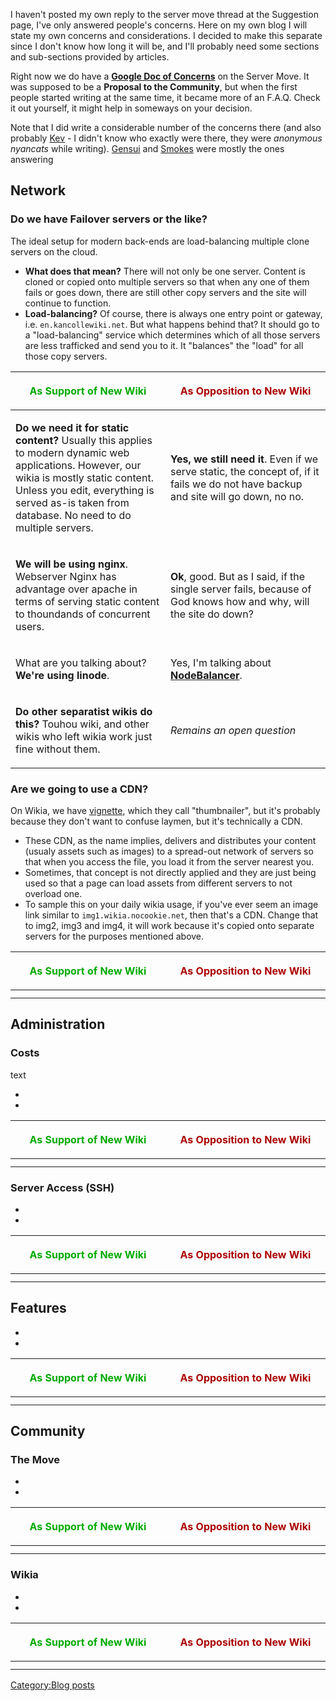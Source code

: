 {{Ambox
|type = construction
|message = Please do not read first. I am not done writing this. I'm just afraid any wrong click will discard all this typing I did.
|users = [[User:Dragonjet|dragonjet]]
}}

I haven't posted my own reply to the server move thread at the Suggestion page, I've only answered people's concerns. Here on my own blog I will state my own concerns and considerations. I decided to make this separate since I don't know how long it will be, and I'll probably need some sections and sub-sections provided by articles.

Right now we do have a [https://docs.google.com/document/d/1clGeOI_EP1CHy3avA0GpO6wBNiHP74bBLrr8oaT7990 '''Google Doc of Concerns'''] on the Server Move. It was supposed to be a '''Proposal to the Community''', but when the first people started writing at the same time, it became more of an F.A.Q. Check it out yourself, it might help in someways on your decision.

Note that I did write a considerable number of the concerns there (and also probably [[User:Kevadu|Kev]] - I didn't know who exactly were there, they were ''anonymous nyancats'' while writing). [[User:Gensui_Hime|Gensui]] and [[User:SmokeyTheButt|Smokes]] were mostly the ones answering

==Network==
===Do we have Failover servers or the like?===
The ideal setup for modern back-ends are load-balancing multiple clone servers on the cloud.
* '''What does that mean?''' There will not only be one server. Content is cloned or copied onto multiple servers so that when any one of them fails or goes down, there are still other copy servers and the site will continue to function.
* '''Load-balancing?''' Of course, there is always one entry point or gateway, i.e. <code style="color:#369">en.kancollewiki.net</code>. But what happens behind that? It should go to a "load-balancing" service which determines which of all those servers are less trafficked and send you to it. It "balances" the "load" for all those copy servers.

{| class="wikitable" style="width:660px; margin:0px auto;"
|-
! style="width:330px; color:#0a0;" |As Support of New Wiki
! style="width:330px; color:#a00;" |As Opposition to New Wiki
|-
| valign="top" |'''Do we need it for static content?''' Usually this applies to modern dynamic web applications. However, our wikia is mostly static content. Unless you edit, everything is served as-is taken from database. No need to do multiple servers.
| valign="top" |'''Yes, we still need it'''. Even if we serve static, the concept of, if it fails we do not have backup and site will go down, no no.
|-
| valign="top" |'''We will be using nginx'''. Webserver Nginx has advantage over apache in terms of serving static content to thoundands of concurrent users.
| valign="top" |'''Ok''', good. But as I said, if the single server fails, because of God knows how and why, will the site do down?
|-
| valign="top" |What are you talking about? '''We're using linode'''.
| valign="top" |Yes, I'm talking about '''[https://www.linode.com/nodebalancers/ NodeBalancer]'''.
|-
| valign="top" |'''Do other separatist wikis do this?''' Touhou wiki, and other wikis who left wikia work just fine without them.
| valign="top" |''Remains an open question''
|}


===Are we going to use a CDN?===
On Wikia, we have [[w:c:c:User_blog:Nmonterroso/Introducing_Vignette,_Wikia%27s_New_Thumbnailer|vignette]], which they call "thumbnailer", but it's probably because they don't want to confuse laymen, but it's technically a CDN. 
* These CDN, as the name implies, delivers and distributes your content (usualy assets such as images) to a spread-out network of servers so that when you access the file, you load it from the server nearest you.
* Sometimes, that concept is not directly applied and they are just being used so that a page can load assets from different servers to not overload one.
* To sample this on your daily wikia usage, if you've ever seem an image link similar to <code style="color:#369">img1.wikia.nocookie.net</code>, then that's a CDN. Change that to img2, img3 and img4, it will work because it's copied onto separate servers for the purposes mentioned above.
{| class="wikitable" style="width:660px; margin:0px auto;"
|-
! style="width:330px; color:#0a0;" |As Support of New Wiki
! style="width:330px; color:#a00;" |As Opposition to New Wiki
|-
| valign="top" |
| valign="top" |
|-
| valign="top" |
| valign="top" |
|}


==Administration==
===Costs===
text
*
*
{| class="wikitable" style="width:660px; margin:0px auto;"
|-
! style="width:330px; color:#0a0;" |As Support of New Wiki
! style="width:330px; color:#a00;" |As Opposition to New Wiki
|-
| valign="top" |
| valign="top" |
|-
| valign="top" |
| valign="top" |
|}


===Server Access (SSH)===
*
*
{| class="wikitable" style="width:660px; margin:0px auto;"
|-
! style="width:330px; color:#0a0;" |As Support of New Wiki
! style="width:330px; color:#a00;" |As Opposition to New Wiki
|-
| valign="top" |
| valign="top" |
|-
| valign="top" |
| valign="top" |
|}


==Features==
*
*
{| class="wikitable" style="width:660px; margin:0px auto;"
|-
! style="width:330px; color:#0a0;" |As Support of New Wiki
! style="width:330px; color:#a00;" |As Opposition to New Wiki
|-
| valign="top" |
| valign="top" |
|-
| valign="top" |
| valign="top" |
|}


==Community==
===The Move===
*
*
{| class="wikitable" style="width:660px; margin:0px auto;"
|-
! style="width:330px; color:#0a0;" |As Support of New Wiki
! style="width:330px; color:#a00;" |As Opposition to New Wiki
|-
| valign="top" |
| valign="top" |
|-
| valign="top" |
| valign="top" |
|}


===Wikia===
*
*
{| class="wikitable" style="width:660px; margin:0px auto;"
|-
! style="width:330px; color:#0a0;" |As Support of New Wiki
! style="width:330px; color:#a00;" |As Opposition to New Wiki
|-
| valign="top" |
| valign="top" |
|-
| valign="top" |
| valign="top" |
|}
[[Category:Blog posts]]